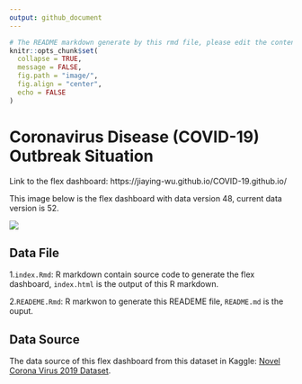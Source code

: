 ```yaml
---
output: github_document
---
```


```r
# The README markdown generate by this rmd file, please edit the content within this R markdown.
knitr::opts_chunk$set(
  collapse = TRUE,
  message = FALSE,
  fig.path = "image/",
  fig.align = "center",
  echo = FALSE
)
```

# Coronavirus Disease (COVID-19) Outbreak Situation

Link to the flex dashboard: https://jiaying-wu.github.io/COVID-19.github.io/

This image below is the flex dashboard with data version 48, current data version is 52.

![](image/COVID19_flexdashboard_initial_version.png)

## Data File

1.`index.Rmd`: R markdown contain source code to generate the flex dashboard, `index.html` is the output of this R markdown.

2.`READEME.Rmd`: R markwon to generate this READEME file, `README.md` is the ouput.

## Data Source

The data source of this flex dashboard from this dataset in Kaggle: [Novel Corona Virus 2019 Dataset](https://www.kaggle.com/sudalairajkumar/novel-corona-virus-2019-dataset).

